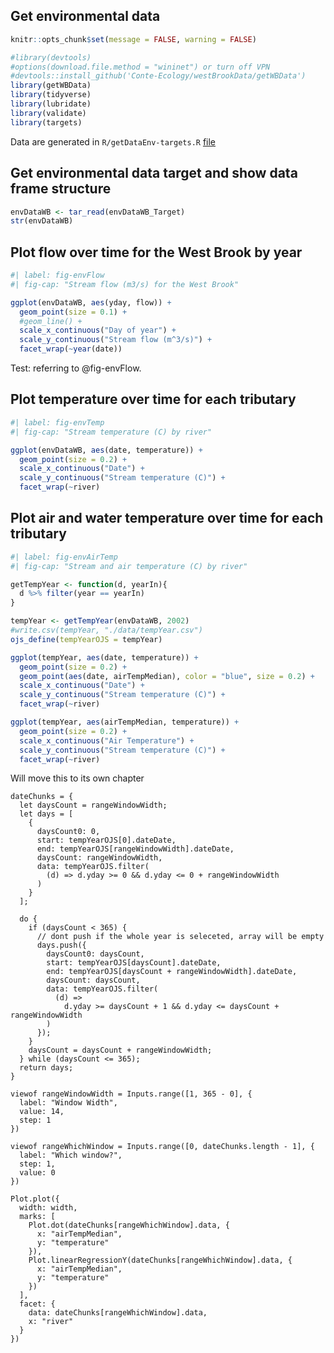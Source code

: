 ## Get environmental data

```r
knitr::opts_chunk$set(message = FALSE, warning = FALSE)
```

```r
#library(devtools)
#options(download.file.method = "wininet") or turn off VPN
#devtools::install_github('Conte-Ecology/westBrookData/getWBData')
library(getWBData)
library(tidyverse)
library(lubridate)
library(validate)
library(targets)
```

Data are generated in `R/getDataEnv-targets.R` [file](https://github.com/bletcher/wbBook_quarto_targets/blob/main/R/getDataEnv_targets.R)  

## Get environmental data target and show data frame structure

```r
envDataWB <- tar_read(envDataWB_Target)
str(envDataWB)
```

## Plot flow over time for the West Brook by year

```r
#| label: fig-envFlow
#| fig-cap: "Stream flow (m3/s) for the West Brook"

ggplot(envDataWB, aes(yday, flow)) +
  geom_point(size = 0.1) + 
  #geom_line() +
  scale_x_continuous("Day of year") +
  scale_y_continuous("Stream flow (m^3/s)") +
  facet_wrap(~year(date))


```

Test: referring to @fig-envFlow.

## Plot temperature over time for each tributary

```r
#| label: fig-envTemp
#| fig-cap: "Stream temperature (C) by river"

ggplot(envDataWB, aes(date, temperature)) +
  geom_point(size = 0.2) +
  scale_x_continuous("Date") +
  scale_y_continuous("Stream temperature (C)") +
  facet_wrap(~river)
```


## Plot air and water temperature over time for each tributary

```r
#| label: fig-envAirTemp
#| fig-cap: "Stream and air temperature (C) by river"

getTempYear <- function(d, yearIn){
  d %>% filter(year == yearIn)
}

tempYear <- getTempYear(envDataWB, 2002)
#write.csv(tempYear, "./data/tempYear.csv")
ojs_define(tempYearOJS = tempYear)

ggplot(tempYear, aes(date, temperature)) +
  geom_point(size = 0.2) +
  geom_point(aes(date, airTempMedian), color = "blue", size = 0.2) +
  scale_x_continuous("Date") +
  scale_y_continuous("Stream temperature (C)") +
  facet_wrap(~river)

ggplot(tempYear, aes(airTempMedian, temperature)) +
  geom_point(size = 0.2) +
  scale_x_continuous("Air Temperature") +
  scale_y_continuous("Stream temperature (C)") +
  facet_wrap(~river)
```






Will move this to its own chapter
```ojs
dateChunks = {
  let daysCount = rangeWindowWidth;
  let days = [
    {
      daysCount0: 0,
      start: tempYearOJS[0].dateDate,
      end: tempYearOJS[rangeWindowWidth].dateDate,
      daysCount: rangeWindowWidth,
      data: tempYearOJS.filter(
        (d) => d.yday >= 0 && d.yday <= 0 + rangeWindowWidth
      )
    }
  ];

  do {
    if (daysCount < 365) {
      // dont push if the whole year is seleceted, array will be empty
      days.push({
        daysCount0: daysCount,
        start: tempYearOJS[daysCount].dateDate,
        end: tempYearOJS[daysCount + rangeWindowWidth].dateDate,
        daysCount: daysCount,
        data: tempYearOJS.filter(
          (d) =>
            d.yday >= daysCount + 1 && d.yday <= daysCount + rangeWindowWidth
        )
      });
    }
    daysCount = daysCount + rangeWindowWidth;
  } while (daysCount <= 365);
  return days;
}
```


```ojs
viewof rangeWindowWidth = Inputs.range([1, 365 - 0], {
  label: "Window Width",
  value: 14,
  step: 1
})
```

```ojs
viewof rangeWhichWindow = Inputs.range([0, dateChunks.length - 1], {
  label: "Which window?",
  step: 1,
  value: 0
})
```

```ojs
Plot.plot({
  width: width,
  marks: [
    Plot.dot(dateChunks[rangeWhichWindow].data, {
      x: "airTempMedian",
      y: "temperature"
    }),
    Plot.linearRegressionY(dateChunks[rangeWhichWindow].data, {
      x: "airTempMedian",
      y: "temperature"
    })
  ],
  facet: {
    data: dateChunks[rangeWhichWindow].data,
    x: "river"
  }
})
```

